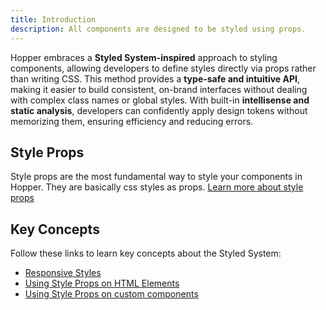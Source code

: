 ```yaml
---
title: Introduction
description: All components are designed to be styled using props.
---
```


Hopper embraces a **Styled System-inspired** approach to styling components, allowing developers to define styles directly via props rather than writing CSS. This method provides a **type-safe and intuitive API**, making it easier to build consistent, on-brand interfaces without dealing with complex class names or global styles. With built-in **intellisense and static analysis**, developers can confidently apply design tokens without memorizing them, ensuring efficiency and reducing errors.

## Style Props

Style props are the most fundamental way to style your components in Hopper. They are basically css styles as props. [Learn more about style props](/styled-system/concepts/styling)

## Key Concepts

Follow these links to learn key concepts about the Styled System:

- [Responsive Styles](/styled-system/concepts/responsive-styles)
- [Using Style Props on HTML Elements](/styled-system/concepts/html-elements)
- [Using Style Props on custom components](/styled-system/concepts/custom-components)
